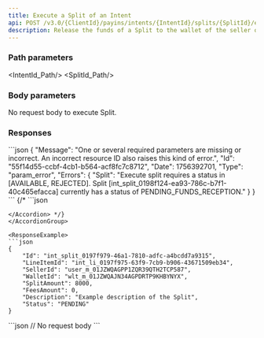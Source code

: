 ```yaml
---
title: Execute a Split of an Intent
api: POST /v3.0/{ClientId}/payins/intents/{IntentId}/splits/{SplitId}/execute
description: Release the funds of a Split to the wallet of the seller of the Intent line item.
---
```




### Path parameters

<IntentId_Path/>
<SplitId_Path/>

### Body parameters

No request body to execute Split.

### Responses

<AccordionGroup>
<Accordion title="200 - Response parameters" defaultOpen>
<Id_Splits/>
<LineItemId_Splits/>
<SellerId_Splits/>
<WalletId_Splits/>
<SplitAmount_Splits/>
<FeesAmount_Splits/>
<TransferDate_Splits/>
<Description_Splits/>
<Status_Splits/>
</Accordion>
</AccordionGroup>

<AccordionGroup>
<Accordion title="400 - Split Status must be AVAILABLE or REJECTED">
```json
{
    "Message": "One or several required parameters are missing or incorrect. An incorrect resource ID also raises this kind of error.",
    "Id": "55f14d55-ccbf-4cb1-b564-acf8fc7c8712",
    "Date": 1756392701,
    "Type": "param_error",
    "Errors": {
        "Split": "Execute split requires a status in [AVAILABLE, REJECTED]. Split [int_split_0198f124-ea93-786c-b7f1-40c465efacca] currently has a status of PENDING_FUNDS_RECEPTION."
    }
}
```
</Accordion>
{/* <Accordion title="400 - ">
```json

```
</Accordion> */}
</AccordionGroup>

<ResponseExample>
```json
{
    "Id": "int_split_0197f979-46a1-7810-adfc-a4bcdd7a9315",
    "LineItemId": "int_li_0197f975-63f9-7cb9-b906-43671509eb34",
    "SellerId": "user_m_01JZWQAGPP1ZQR39QTH2TCP587",
    "WalletId": "wlt_m_01JZWQAJN34AGPDRTP9KHBYNYX",
    "SplitAmount": 8000,
    "FeesAmount": 0,
    "Description": "Example description of the Split",
    "Status": "PENDING"
}
```
</ResponseExample>

<RequestExample>
```json
// No request body
```
</RequestExample>